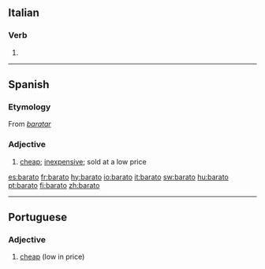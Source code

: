 ==Italian==

===Verb===
{{it-pp|barat}}

# {{past participle of|[[barare#Italian|barare]]|lang=Italian}}

----

==Spanish==

===Etymology===
From ''[[baratar]]''

===Adjective===
{{es-adj|f=barata}}

# [[cheap]]; [[inexpensive]]; sold at a low price

[[es:barato]]
[[fr:barato]]
[[hy:barato]]
[[io:barato]]
[[it:barato]]
[[sw:barato]]
[[hu:barato]]
[[pt:barato]]
[[fi:barato]]
[[zh:barato]]

----
{{rfc-auto|sort languages}}
==Portuguese==

===Adjective===
{{infl|pt|adjective}}

# [[cheap]] (low in price)

{{tbot entry|Portuguese|cheap|2008|April|pt}}